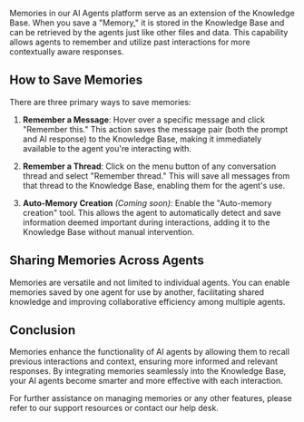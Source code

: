 Memories in our AI Agents platform serve as an extension of the Knowledge Base. When you save a "Memory," it is stored in the Knowledge Base and can be retrieved by the agents just like other files and data. This capability allows agents to remember and utilize past interactions for more contextually aware responses.

## How to Save Memories

There are three primary ways to save memories:

1. **Remember a Message**: Hover over a specific message and click "Remember this." This action saves the message pair (both the prompt and AI response) to the Knowledge Base, making it immediately available to the agent you're interacting with.
   
2. **Remember a Thread**: Click on the menu button of any conversation thread and select "Remember thread." This will save all messages from that thread to the Knowledge Base, enabling them for the agent's use.

3. **Auto-Memory Creation** *(Coming soon)*: Enable the "Auto-memory creation" tool. This allows the agent to automatically detect and save information deemed important during interactions, adding it to the Knowledge Base without manual intervention.

## Sharing Memories Across Agents

Memories are versatile and not limited to individual agents. You can enable memories saved by one agent for use by another, facilitating shared knowledge and improving collaborative efficiency among multiple agents.

## Conclusion

Memories enhance the functionality of AI agents by allowing them to recall previous interactions and context, ensuring more informed and relevant responses. By integrating memories seamlessly into the Knowledge Base, your AI agents become smarter and more effective with each interaction.

For further assistance on managing memories or any other features, please refer to our support resources or contact our help desk.
